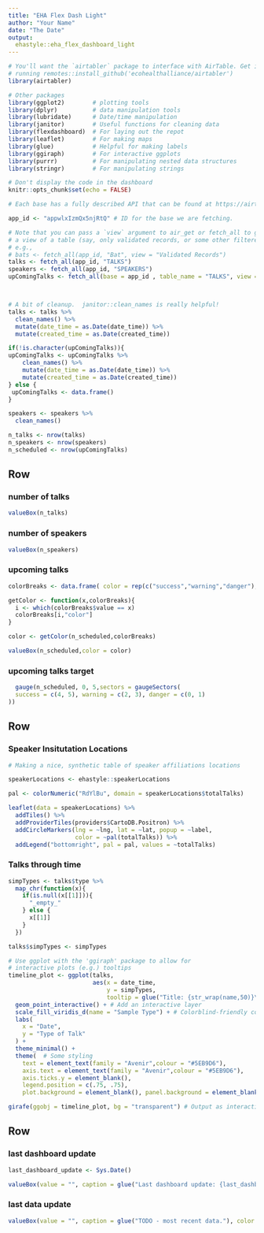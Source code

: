 ```yaml
---
title: "EHA Flex Dash Light"
author: "Your Name"
date: "The Date"
output:
  ehastyle::eha_flex_dashboard_light
---
```


<!--
In between these markers we can place comments.

This is a template for creatingg an EHA-style flexdashboard using data pulled
from AirTable. Use it as a starting point for your project dashboard!

We are using the `flexdashboard` package here to lay out the report. More info
on this can be found at https://rmarkdown.rstudio.com/flexdashboard/

-->

```r

# You'll want the `airtabler` package to interface with AirTable. Get it by
# running remotes::install_github('ecohealthalliance/airtabler')
library(airtabler) 

# Other packages
library(ggplot2)        # plotting tools
library(dplyr)          # data manipulation tools
library(lubridate)      # Date/time manipulation
library(janitor)        # Useful functions for cleaning data
library(flexdashboard)  # For laying out the repot
library(leaflet)        # For making maps
library(glue)           # Helpful for making labels
library(ggiraph)        # For interactive ggplots
library(purrr)          # For manipulating nested data structures
library(stringr)        # For manipulating strings

# Don't display the code in the dashboard
knitr::opts_chunk$set(echo = FALSE)
```




```r

# Each base has a fully described API that can be found at https://airtable.com/YOUR_APP_ID/api/

app_id <- "appwlxIzmQx5njRtQ" # ID for the base we are fetching. 

# Note that you can pass a `view` argument to air_get or fetch_all to get only
# a view of a table (say, only validated records, or some other filtered view),
# e.g.,
# bats <- fetch_all(app_id, "Bat", view = "Validated Records")
talks <- fetch_all(app_id, "TALKS")
speakers <- fetch_all(app_id, "SPEAKERS")
upComingTalks <- fetch_all(base = app_id , table_name = "TALKS", view = "Upcoming EHA Talks")




```

```r
# A bit of cleanup.  janitor::clean_names is really helpful!
talks <- talks %>% 
  clean_names() %>% 
  mutate(date_time = as.Date(date_time)) %>% 
  mutate(created_time = as.Date(created_time))

if(!is.character(upComingTalks)){
upComingTalks <- upComingTalks %>% 
    clean_names() %>% 
    mutate(date_time = as.Date(date_time)) %>% 
    mutate(created_time = as.Date(created_time))
} else {
 upComingTalks <- data.frame()
}

speakers <- speakers %>% 
  clean_names()
```


```r
n_talks <- nrow(talks)
n_speakers <- nrow(speakers)
n_scheduled <- nrow(upComingTalks)
```

## Row


### number of talks

```r
valueBox(n_talks)
```

### number of speakers

```r
valueBox(n_speakers)
```

### upcoming talks

```r
colorBreaks <- data.frame( color = rep(c("success","warning","danger"),each = 2), value = c(5, 4,3, 2, 1, 0))

getColor <- function(x,colorBreaks){
  i <- which(colorBreaks$value == x)
  colorBreaks[i,"color"]
}

color <- getColor(n_scheduled,colorBreaks)

valueBox(n_scheduled,color = color)
```

### upcoming talks target

```r
  gauge(n_scheduled, 0, 5,sectors = gaugeSectors(
  success = c(4, 5), warning = c(2, 3), danger = c(0, 1)
))
```

## Row

### Speaker Insitutation Locations

```r
# Making a nice, synthetic table of speaker affiliations locations

speakerLocations <- ehastyle::speakerLocations

```

```r

pal <- colorNumeric("RdYlBu", domain = speakerLocations$totalTalks)

leaflet(data = speakerLocations) %>% 
  addTiles() %>% 
  addProviderTiles(providers$CartoDB.Positron) %>% 
  addCircleMarkers(lng = ~lng, lat = ~lat, popup = ~label, 
                   color = ~pal(totalTalks)) %>% 
  addLegend("bottomright", pal = pal, values = ~totalTalks)
```

### Talks through time 


```r

simpTypes <- talks$type %>% 
  map_chr(function(x){
    if(is.null(x[[1]])){
      "_empty_"
    } else {
      x[[1]]
    }
  }) 

talks$simpTypes <- simpTypes

# Use ggplot with the 'ggiraph' package to allow for 
# interactive plots (e.g.) tooltips
timeline_plot <- ggplot(talks, 
                        aes(x = date_time, 
                            y = simpTypes, 
                            tooltip = glue("Title: {str_wrap(name,50)}\nAbstract: {stringr::str_wrap( stringr::str_trunc(abstract,300),50)}"))) +
  geom_point_interactive() + # Add an interactive layer
  scale_fill_viridis_d(name = "Sample Type") + # Colorblind-friendly colors
  labs(
    x = "Date",
    y = "Type of Talk"
  ) +
  theme_minimal() +
  theme(  # Some styling
    text = element_text(family = "Avenir",colour = "#5EB9D6"),
    axis.text = element_text(family = "Avenir",colour = "#5EB9D6"),
    axis.ticks.y = element_blank(),
    legend.position = c(.75, .75),
    plot.background = element_blank(), panel.background = element_blank())

girafe(ggobj = timeline_plot, bg = "transparent") # Output as interactive
```

## Row {data-height=30}


### last dashboard update

```r
last_dashboard_update <- Sys.Date()

valueBox(value = "", caption = glue("Last dashboard update: {last_dashboard_update}"))
```

### last data update

```r
valueBox(value = "", caption = glue("TODO - most recent data."), color = "orange")
```


